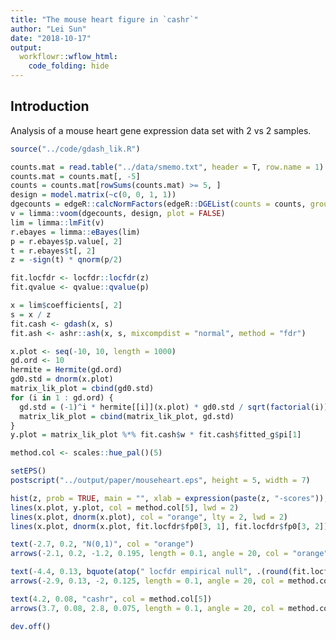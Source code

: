 ```yaml
---
title: "The mouse heart figure in `cashr`"
author: "Lei Sun"
date: "2018-10-17"
output:
  workflowr::wflow_html:
    code_folding: hide
---
```


## Introduction

Analysis of a mouse heart gene expression data set with 2 vs 2 samples.

```r
source("../code/gdash_lik.R")
```

```r
counts.mat = read.table("../data/smemo.txt", header = T, row.name = 1)
counts.mat = counts.mat[, -5]
counts = counts.mat[rowSums(counts.mat) >= 5, ]
design = model.matrix(~c(0, 0, 1, 1))
dgecounts = edgeR::calcNormFactors(edgeR::DGEList(counts = counts, group = design[, 2]))
v = limma::voom(dgecounts, design, plot = FALSE)
lim = limma::lmFit(v)
r.ebayes = limma::eBayes(lim)
p = r.ebayes$p.value[, 2]
t = r.ebayes$t[, 2]
z = -sign(t) * qnorm(p/2)
```

```r
fit.locfdr <- locfdr::locfdr(z)
fit.qvalue <- qvalue::qvalue(p)
```

```r
x = lim$coefficients[, 2]
s = x / z
fit.cash <- gdash(x, s)
fit.ash <- ashr::ash(x, s, mixcompdist = "normal", method = "fdr")
```

```r
x.plot <- seq(-10, 10, length = 1000)
gd.ord <- 10
hermite = Hermite(gd.ord)
gd0.std = dnorm(x.plot)
matrix_lik_plot = cbind(gd0.std)
for (i in 1 : gd.ord) {
  gd.std = (-1)^i * hermite[[i]](x.plot) * gd0.std / sqrt(factorial(i))
  matrix_lik_plot = cbind(matrix_lik_plot, gd.std)
}
y.plot = matrix_lik_plot %*% fit.cash$w * fit.cash$fitted_g$pi[1]

method.col <- scales::hue_pal()(5)
```

```r
setEPS()
postscript("../output/paper/mouseheart.eps", height = 5, width = 7)

hist(z, prob = TRUE, main = "", xlab = expression(paste(z, "-scores")), cex.lab = 1.25, breaks = 20)
lines(x.plot, y.plot, col = method.col[5], lwd = 2)
lines(x.plot, dnorm(x.plot), col = "orange", lty = 2, lwd = 2)
lines(x.plot, dnorm(x.plot, fit.locfdr$fp0[3, 1], fit.locfdr$fp0[3, 2]) * fit.locfdr$fp0[3, 3], col = method.col[3], lty = 2, lwd = 2)

text(-2.7, 0.2, "N(0,1)", col = "orange")
arrows(-2.1, 0.2, -1.2, 0.195, length = 0.1, angle = 20, col = "orange")

text(-4.4, 0.13, bquote(atop(" locfdr empirical null", .(round(fit.locfdr$fp0[3, 3], 2)) %*% N(.(round(fit.locfdr$fp0[3, 1], 2)), .(round(fit.locfdr$fp0[3, 2], 2))^2))), col = method.col[3])
arrows(-2.9, 0.13, -2, 0.125, length = 0.1, angle = 20, col = method.col[3])

text(4.2, 0.08, "cashr", col = method.col[5])
arrows(3.7, 0.08, 2.8, 0.075, length = 0.1, angle = 20, col = method.col[5])

dev.off()
```
